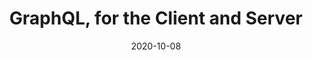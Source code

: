 ---
title: GraphQL, for the Client and Server
date:  2020-10-08
direct: https://www.youtube.com/watch?v=nDFSuS1MYkc
---